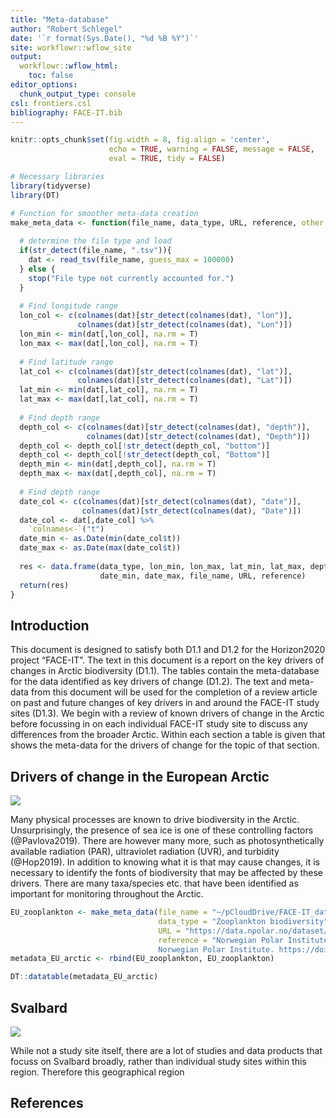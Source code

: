 ```yaml
---
title: "Meta-database"
author: "Robert Schlegel"
date: '`r format(Sys.Date(), "%d %B %Y")`'
site: workflowr::wflow_site
output:
  workflowr::wflow_html:
    toc: false
editor_options:
  chunk_output_type: console
csl: frontiers.csl
bibliography: FACE-IT.bib
---
```


```r
knitr::opts_chunk$set(fig.width = 8, fig.align = 'center',
                      echo = TRUE, warning = FALSE, message = FALSE, 
                      eval = TRUE, tidy = FALSE)
```

```r
# Necessary libraries
library(tidyverse)
library(DT)

# Function for smoother meta-data creation
make_meta_data <- function(file_name, data_type, URL, reference, other = NA){
  
  # determine the file type and load
  if(str_detect(file_name, ".tsv")){
    dat <- read_tsv(file_name, guess_max = 100000)
  } else {
    stop("File type not currently accounted for.")
  }
  
  # Find longitude range
  lon_col <- c(colnames(dat)[str_detect(colnames(dat), "lon")],
               colnames(dat)[str_detect(colnames(dat), "Lon")])
  lon_min <- min(dat[,lon_col], na.rm = T)
  lon_max <- max(dat[,lon_col], na.rm = T)
  
  # Find latitude range
  lat_col <- c(colnames(dat)[str_detect(colnames(dat), "lat")],
               colnames(dat)[str_detect(colnames(dat), "Lat")])
  lat_min <- min(dat[,lat_col], na.rm = T)
  lat_max <- max(dat[,lat_col], na.rm = T)
  
  # Find depth range
  depth_col <- c(colnames(dat)[str_detect(colnames(dat), "depth")],
                 colnames(dat)[str_detect(colnames(dat), "Depth")])
  depth_col <- depth_col[!str_detect(depth_col, "bottom")]
  depth_col <- depth_col[!str_detect(depth_col, "Bottom")]
  depth_min <- min(dat[,depth_col], na.rm = T)
  depth_max <- max(dat[,depth_col], na.rm = T)
  
  # Find depth range
  date_col <- c(colnames(dat)[str_detect(colnames(dat), "date")],
                colnames(dat)[str_detect(colnames(dat), "Date")])
  date_col <- dat[,date_col] %>% 
    `colnames<-`("t")
  date_min <- as.Date(min(date_col$t))
  date_max <- as.Date(max(date_col$t))
  
  res <- data.frame(data_type, lon_min, lon_max, lat_min, lat_max, depth_min, depth_max, 
                    date_min, date_max, file_name, URL, reference)
  return(res)
}
```

## Introduction

This document is designed to satisfy both D1.1 and D1.2 for the Horizon2020 project "FACE-IT". The text in this document is a report on the key drivers of changes in Arctic biodiversity (D1.1). The tables contain the meta-database for the data identified as key drivers of change (D1.2). The text and meta-data from this document will be used for the completion of a review article on past and future changes of key drivers in and around the FACE-IT study sites (D1.3). We begin with a review of known drivers of change in the Arctic before focussing in on each individual FACE-IT study site to discuss any differences from the broader Arctic. Within each section a table is given that shows the meta-data for the drivers of change for the topic of that section.

## Drivers of change in the European Arctic

![](figures/map_full.png)

Many physical processes are known to drive biodiversity in the Arctic. Unsurprisingly, the presence of sea ice is one of these controlling factors (@Pavlova2019). There are however many more, such as photosynthetically available radiation (PAR), ultraviolet radiation (UVR), and turbidity (@Hop2019). In addition to knowing what it is that may cause changes, it is necessary to identify the fonts of biodiversity that may be affected by these drivers. There are many taxa/species etc. that have been identified as important for monitoring throughout the Arctic.

```r
EU_zooplankton <- make_meta_data(file_name = "~/pCloudDrive/FACE-IT_data/EU_arctic/1995-2008-zooplankton-biodiversity.tsv",
                                 data_type = "Zooplankton biodiversity",
                                 URL = "https://data.npolar.no/dataset/9167dae8-cab2-45b3-9cea-ad69541b0448",
                                 reference = "Norwegian Polar Institute (2020). Marine zooplankton and icefauna biodiversity [Data set]. 
                                 Norwegian Polar Institute. https://doi.org/10.21334/npolar.2020.9167dae8")
metadata_EU_arctic <- rbind(EU_zooplankton, EU_zooplankton)
```
```r
DT::datatable(metadata_EU_arctic)
```


## Svalbard

![](figures/map_svalbard.png)

While not a study site itself, there are a lot of studies and data products that focuss on Svalbard broadly, rather than individual study sites within this region. Therefore this geographical region 

## References
